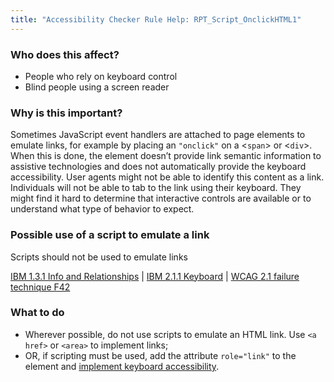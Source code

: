 ```yaml
---
title: "Accessibility Checker Rule Help: RPT_Script_OnclickHTML1"
---
```


<div className="toolHelp">
<Row>
<Column colLg={5} colMd={3} colSm={4} className="toolLeft">

### Who does this affect?

 * People who rely on keyboard control
 * Blind people using a screen reader

### Why is this important?

Sometimes JavaScript event handlers are attached to page elements to emulate links, for example by placing an `"onclick"` on a &lt;`span`&gt; or &lt;`div`&gt;. When this is done, the element doesn’t provide link semantic information to assistive technologies and does not automatically provide the keyboard accessibility. User agents might not be able to identify this content as a link. Individuals will not be able to tab to the link using their keyboard. They might find it hard to determine that interactive controls are available or to understand what type of behavior to expect.

</Column>
<Column colLg={11} colMd={5} colSm={4} className="toolMain">

<div id="locLevel"></div>

### Possible use of a script to emulate a link
Scripts should not be used to emulate links

[IBM 1.3.1 Info and Relationships](http://www.ibm.com/able/guidelines/ci162/info_and_relationships.html) | [IBM 2.1.1 Keyboard](https://www.ibm.com/able/guidelines/ci162/keyboard.html) | [WCAG 2.1 failure technique F42](https://www.w3.org/WAI/WCAG21/Techniques/failures/F42)

<div id="locSnippet"></div>

### What to do

 * Wherever possible, do not use scripts to emulate an HTML link. Use `<a href>` or `<area>` to implement links;
 * OR, if scripting must be used, add the attribute `role="link"` to the element and [implement keyboard accessibility](https://www.ibm.com/able/guidelines/ci162/keyboard.html).

</Column>
</Row>
</div>
